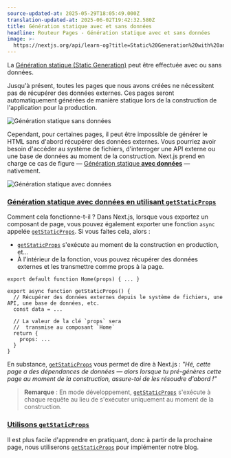 ```yaml
---
source-updated-at: 2025-05-29T18:05:49.000Z
translation-updated-at: 2025-06-02T19:42:32.580Z
title: Génération statique avec et sans données
headline: Routeur Pages - Génération statique avec et sans données
image: >-
  https://nextjs.org/api/learn-og?title=Static%20Generation%20with%20and%20without%20Data&amp;chapter=24
---
```


La [Génération statique (Static Generation)](/docs/pages/building-your-application/rendering/static-site-generation) peut être effectuée avec ou sans données.

Jusqu'à présent, toutes les pages que nous avons créées ne nécessitent pas de récupérer des données externes. Ces pages seront automatiquement générées de manière statique lors de la construction de l'application pour la production.

![Génération statique sans données](https://h8DxKfmAPhn8O0p3.public.blob.vercel-storage.com/learn/pages-router/data-fetching/static-generation-without-data.png)

Cependant, pour certaines pages, il peut être impossible de générer le HTML sans d'abord récupérer des données externes. Vous pourriez avoir besoin d'accéder au système de fichiers, d'interroger une API externe ou une base de données au moment de la construction. Next.js prend en charge ce cas de figure — [Génération statique **avec données**](https://nextjs.org/docs/basic-features/pages#static-generation-with-data) — nativement.

![Génération statique avec données](https://h8DxKfmAPhn8O0p3.public.blob.vercel-storage.com/learn/pages-router/data-fetching/static-generation-with-data.png)

### [Génération statique avec données en utilisant `getStaticProps`](#static-generation-with-data-using-getstaticprops)

Comment cela fonctionne-t-il ? Dans Next.js, lorsque vous exportez un composant de page, vous pouvez également exporter une fonction `async` appelée [`getStaticProps`](/docs/basic-features/data-fetching#getstaticprops-static-generation). Si vous faites cela, alors :

*   [`getStaticProps`](/docs/basic-features/data-fetching#getstaticprops-static-generation) s'exécute au moment de la construction en production, et...
*   À l'intérieur de la fonction, vous pouvez récupérer des données externes et les transmettre comme props à la page.

```
export default function Home(props) { ... }
 
export async function getStaticProps() {
  // Récupérer des données externes depuis le système de fichiers, une API, une base de données, etc.
  const data = ...
 
  // La valeur de la clé `props` sera
  //  transmise au composant `Home`
  return {
    props: ...
  }
}
```

En substance, [`getStaticProps`](/docs/basic-features/data-fetching#getstaticprops-static-generation) vous permet de dire à Next.js : _"Hé, cette page a des dépendances de données — alors lorsque tu pré-génères cette page au moment de la construction, assure-toi de les résoudre d'abord !"_

> **Remarque** : En mode développement, [`getStaticProps`](/docs/basic-features/data-fetching#getstaticprops-static-generation) s'exécute à chaque requête au lieu de s'exécuter uniquement au moment de la construction.

### [Utilisons `getStaticProps`](#lets-use-getstaticprops)

Il est plus facile d'apprendre en pratiquant, donc à partir de la prochaine page, nous utiliserons [`getStaticProps`](/docs/basic-features/data-fetching#getstaticprops-static-generation) pour implémenter notre blog.